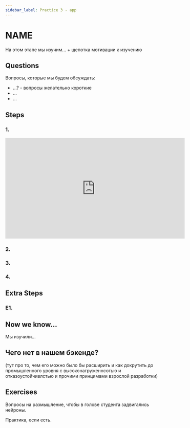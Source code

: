 ```yaml
---
sidebar_label: Practice 3 - app
---
```


# NAME

На этом этапе мы изучим... + щепотка мотивации к изучению

## Questions

Вопросы, которые мы будем обсуждать:
- ...? - вопросы желательно короткие
- ...
- ...

## Steps

### 1. 

<iframe width="560" height="315" src="https://www.youtube.com/embed/rQqJdKuWyyI?si=FSPnSYTEJNq0pdil" title="YouTube video player" frameborder="0" allow="accelerometer; autoplay; clipboard-write; encrypted-media; gyroscope; picture-in-picture; web-share" referrerpolicy="strict-origin-when-cross-origin" allowfullscreen></iframe>

### 2.

### 3.

### 4.

## Extra Steps

### E1.

## Now we know...

Мы изучили...

## Чего нет в нашем бэкенде?

(тут про то, чем его можно было бы расширить и как докрутить до промышленного уровня с высоконагруженнсотью и отказоустойчивлстью и прочими принцимами взрослой разработки)

## Exercises

Вопросы на размышление, чтобы в голове студента задвигались нейроны.

Практика, если есть.



